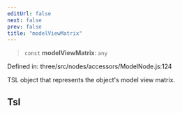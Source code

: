 ```yaml
---
editUrl: false
next: false
prev: false
title: "modelViewMatrix"
---
```


> `const` **modelViewMatrix**: `any`

Defined in: three/src/nodes/accessors/ModelNode.js:124

TSL object that represents the object's model view matrix.

## Tsl
